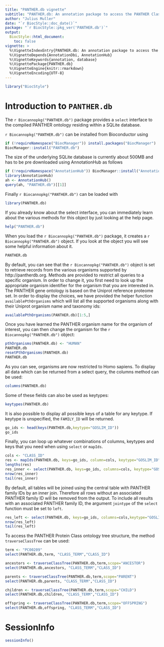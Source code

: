 ```yaml
---
title: "PANTHER.db vignette"
subtitle: "PANTHER.db: An annotation package to access the PANTHER Classification System"
author: "Julius Muller"
date: "`r BiocStyle::doc_date()`"
package: "`r BiocStyle::pkg_ver('PANTHER.db')`"
output:
  BiocStyle::html_document:
    toc: false
vignette: >
  %\VignetteIndexEntry{PANTHER.db: An annotation package to access the PANTHER Classification System}
  %\VignetteDepends{AnnotationDbi, AnnotationHub}
  %\VignetteKeywords{annotation, database}
  %\VignettePackage{PANTHER.db}
  %\VignetteEngine{knitr::rmarkdown}
  %\VignetteEncoding{UTF-8}
---
```


```r
library("BiocStyle")
```

# Introduction to `PANTHER.db` {-}

The `r Biocannopkg("PANTHER.db")` package provides a `select` interface to the compiled PANTHER ontology residing within a SQLite database.

`r Biocannopkg("PANTHER.db")` can be installed from Bioconductor using
```r
if (!requireNamespace("BiocManager")) install.packages("BiocManager")
BiocManager::install("PANTHER.db")
```

The size of the underlying SQLite database is currently about 500MB and has to be pre downloaded using AnnotationHub as follows

```r
if (!requireNamespace("AnnotationHub")) BiocManager::install("AnnotationHub")
library(AnnotationHub)
ah <- AnnotationHub()
query(ah, "PANTHER.db")[[1]]
```

Finally `r Biocannopkg("PANTHER.db")` can be loaded with

```r
library(PANTHER.db)
```

If you already know about the select interface, you can immediately
learn about the various methods for this object by just looking at the
help page.

```r
help("PANTHER.db")
```

When you load the `r Biocannopkg("PANTHER.db")` package, it creates a `r Biocannopkg("PANTHER.db")` object.  If you look at the object you will see
some helpful information about it.

```r
PANTHER.db
```

By default, you can see that the `r Biocannopkg("PANTHER.db")` object is set to
retrieve records from the various organisms supported by http://pantherdb.org.
Methods are provided to restrict all queries to a specific organism.
In order to change it, you first need to look up the appropriate organism
identifier for the organism that you are interested in.
The PANTHER gene ontology is based on the Uniprot reference proteome set.
In order to display the choices, we have provided the helper function
`availablePthOrganisms` which will list all the supported
organisms along with their Uniprot organism name and taxonomy ids:

```r
availablePthOrganisms(PANTHER.db)[1:5,]
```

Once you have learned the PANTHER organism name for the organism of interest, you
can then change the organism for the `r Biocannopkg("PANTHER.db")` object:

```r
pthOrganisms(PANTHER.db) <- "HUMAN"
PANTHER.db
resetPthOrganisms(PANTHER.db)
PANTHER.db
```

As you can see, organisms are now restricted to Homo sapiens.
To display all data which can be returned from a select query,
the columns method can be used:

```r
columns(PANTHER.db)
```

Some of these fields can also be used as keytypes:

```r
keytypes(PANTHER.db)
```

It is also possible to display all possible keys of a table for
any keytype. If keytype is unspecified, the `FAMILY_ID` will be returned.

```r
go_ids <- head(keys(PANTHER.db,keytype="GOSLIM_ID"))
go_ids
```

Finally, you can loop up whatever combinations of columns, keytypes and keys
that you need when using `select` or `mapIds`.

```r
cols <- "CLASS_ID"
res <- mapIds(PANTHER.db, keys=go_ids, column=cols, keytype="GOSLIM_ID", multiVals="list")
lengths(res)
res_inner <- select(PANTHER.db, keys=go_ids, columns=cols, keytype="GOSLIM_ID")
nrow(res_inner)
tail(res_inner)
```

By default, all tables will be joined using the central table with PANTHER family IDs by an inner join. Therefore all rows without an associated PANTHER family ID will be removed from the output. To include all results with an associated PANTHER family ID, the argument `jointype` of the `select` function must be set to `left`.

```r
res_left <- select(PANTHER.db, keys=go_ids, columns=cols,keytype="GOSLIM_ID", jointype="left")
nrow(res_left)
tail(res_left)
```

To access the PANTHER Protein Class ontology tree structure, the
method `traverseClassTree` can be used:

```r
term <- "PC00209"
select(PANTHER.db,term, "CLASS_TERM","CLASS_ID")

ancestors <- traverseClassTree(PANTHER.db,term,scope="ANCESTOR")
select(PANTHER.db,ancestors, "CLASS_TERM","CLASS_ID")

parents <- traverseClassTree(PANTHER.db,term,scope="PARENT")
select(PANTHER.db,parents, "CLASS_TERM","CLASS_ID")

children <- traverseClassTree(PANTHER.db,term,scope="CHILD")
select(PANTHER.db,children, "CLASS_TERM","CLASS_ID")

offspring <- traverseClassTree(PANTHER.db,term,scope="OFFSPRING")
select(PANTHER.db,offspring, "CLASS_TERM","CLASS_ID")
```

# SessionInfo {-}
```r
sessionInfo()
```
